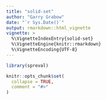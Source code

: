 ```yaml
---
title: "solid-set"
author: "Garry Grabow"
date: "`r Sys.Date()`"
output: rmarkdown::html_vignette
vignette: >
  %\VignetteIndexEntry{solid-set}
  %\VignetteEngine{knitr::rmarkdown}
  %\VignetteEncoding{UTF-8}
---
```

```r
library(spreval)
```

```r
knitr::opts_chunk$set(
  collapse = TRUE,
  comment = "#>"
)
```

